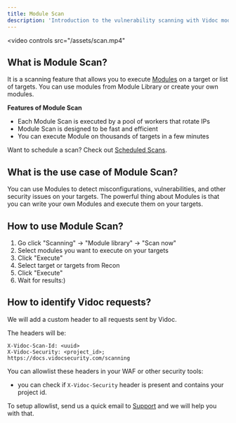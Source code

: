 ```yaml
---
title: Module Scan
description: 'Introduction to the vulnerability scanning with Vidoc modules.'
---
```


<video
  controls
  src="/assets/scan.mp4"
></video>

## What is Module Scan?

It is a scanning feature that allows you to execute [Modules](/features/modules) on a target or list of targets. You can use modules from Module Library or create your own modules.

**Features of Module Scan**
- Each Module Scan is executed by a pool of workers that rotate IPs
- Module Scan is designed to be fast and efficient
- You can execute Module on thousands of targets in a few minutes

Want to schedule a scan? Check out [Scheduled Scans](/features/scheduled-scans).

## What is the use case of Module Scan?

You can use Modules to detect misconfigurations, vulnerabilities, and other security issues on your targets. The powerful thing about Modules is that you can write your own Modules and execute them on your targets.

## How to use Module Scan?

1. Go click "Scanning" -> "Module library" -> "Scan now"
2. Select modules you want to execute on your targets
3. Click "Execute"
4. Select target or targets from Recon
5. Click "Execute"
6. Wait for results:)

## How to identify Vidoc requests?

We will add a custom header to all requests sent by Vidoc.

The headers will be:
```
X-Vidoc-Scan-Id: <uuid>
X-Vidoc-Security: <project_id>; https://docs.vidocsecurity.com/scanning
```

You can allowlist these headers in your WAF or other security tools:
- you can check if `X-Vidoc-Security` header is present and contains your project id.

To setup allowlist, send us a quick email to [Support](mailto:contact@vidocsecurity.com) and we will help you with that.